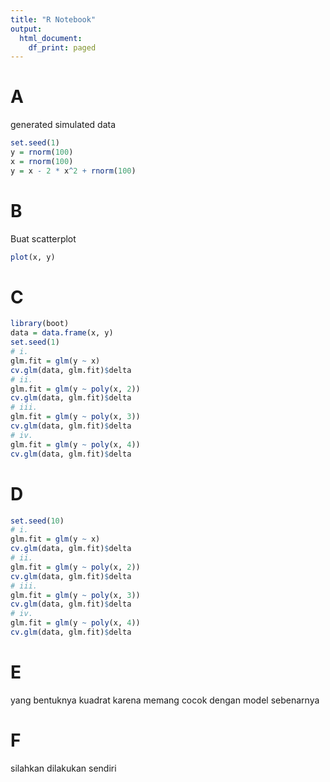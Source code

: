 ```yaml
---
title: "R Notebook"
output:
  html_document:
    df_print: paged
---
```


# A
generated simulated data
```r
set.seed(1)
y = rnorm(100)
x = rnorm(100)
y = x - 2 * x^2 + rnorm(100)
```

# B
Buat scatterplot
```r
plot(x, y)
```



# C
```r
library(boot)
data = data.frame(x, y)
set.seed(1)
# i.
glm.fit = glm(y ~ x)
cv.glm(data, glm.fit)$delta
# ii.
glm.fit = glm(y ~ poly(x, 2))
cv.glm(data, glm.fit)$delta
# iii.
glm.fit = glm(y ~ poly(x, 3))
cv.glm(data, glm.fit)$delta
# iv.
glm.fit = glm(y ~ poly(x, 4))
cv.glm(data, glm.fit)$delta
```




# D
```r
set.seed(10)
# i.
glm.fit = glm(y ~ x)
cv.glm(data, glm.fit)$delta
# ii.
glm.fit = glm(y ~ poly(x, 2))
cv.glm(data, glm.fit)$delta
# iii.
glm.fit = glm(y ~ poly(x, 3))
cv.glm(data, glm.fit)$delta
# iv.
glm.fit = glm(y ~ poly(x, 4))
cv.glm(data, glm.fit)$delta

```



# E
yang bentuknya kuadrat karena memang cocok dengan model sebenarnya

# F
silahkan dilakukan sendiri



























